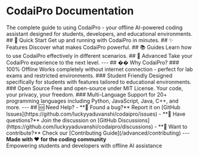 
# CodaiPro Documentation
<div style={{ fontSize: '1.2rem', color: 'var(--nextra-text-secondary)', marginTop: '1rem', marginBottom: '2rem' }}>
  The complete guide to using CodaiPro - your offline AI-powered coding assistant designed for students, developers, and educational environments.
</div>
## 🚀 Quick Start
Get up and running with CodaiPro in minutes.
<Cards>
  <Cards.Card title="📥 Installation" href="/getting-started/installation" />
  <Cards.Card title="⚡ Quick Start" href="/getting-started/quick-start" />
  <Cards.Card title="�� First Steps" href="/getting-started/first-steps" />
  <Cards.Card title="❓ FAQs" href="/troubleshooting/faqs" />
</Cards>
## ✨ Features
Discover what makes CodaiPro powerful.
<Cards>
  <Cards.Card title="🤖 AI Capabilities" href="/features/ai-capabilities" />
  <Cards.Card title="💻 Code Generation" href="/features/code-generation" />
  <Cards.Card title="🐛 Debugging" href="/features/debugging" />
  <Cards.Card title="🌐 Multi-Language" href="/features/multi-language" />
</Cards>
## 📚 Guides
Learn how to use CodaiPro effectively in different scenarios.
<Cards>
  <Cards.Card title="👨‍🎓 For Students" href="/guides/for-students" />
  <Cards.Card title="👨‍💻 For Developers" href="/guides/for-developers" />
  <Cards.Card title="🏫 Lab Environments" href="/guides/lab-environments" />
  <Cards.Card title="🏆 Coding Competitions" href="/guides/coding-competitions" />
</Cards>
## 🔧 Advanced
Take your CodaiPro experience to the next level.
<Cards>
  <Cards.Card title="🏗️ Build from Source" href="/advanced/building" />
  <Cards.Card title="⚙️ Configuration" href="/advanced/configuration" />
  <Cards.Card title="🤝 Contributing" href="/advanced/contributing" />
  <Cards.Card title="🔐 Security & Privacy" href="/advanced/security" />
</Cards>
---
## �� Why CodaiPro?
### 100% Offline
Works completely without internet connection - perfect for lab exams and restricted environments.
### Student Friendly
Designed specifically for students with features tailored to educational environments.
### Open Source
Free and open-source under MIT License. Your code, your privacy, your freedom.
### Multi-Language
Support for 20+ programming languages including Python, JavaScript, Java, C++, and more.
---
## 🆘 Need Help?
- **🐛 Found a bug?** Report it on [GitHub Issues](https://github.com/luckyyaduvanshi/codaipro/issues)
- **💬 Have questions?** Join the discussion on [GitHub Discussions](https://github.com/luckyyaduvanshi/codaipro/discussions)
- **📖 Want to contribute?** Check our [Contributing Guide](/advanced/contributing)
---
<div style={{ textAlign: 'center', marginTop: '3rem', padding: '2rem', borderTop: '1px solid var(--nextra-border)' }}>
  <strong>Made with ❤️ for the coding community</strong>
  <br />
  <span style={{ color: 'var(--nextra-text-secondary)' }}>
    Empowering students and developers with offline AI assistance
  </span>
</div>

